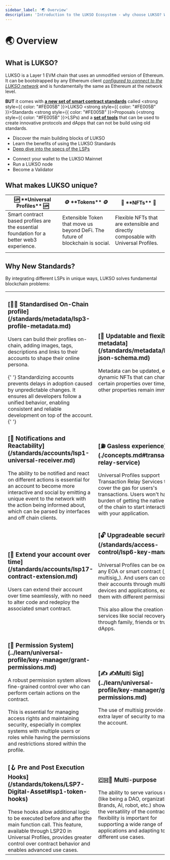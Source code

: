 ```yaml
---
sidebar_label: '🌏 Overview'
description: 'Introduction to the LUKSO Ecosystem - why choose LUKSO? Who is LUKSO intended for?'
---
```




# 🌏 Overview

## What is LUKSO?

LUKSO is a Layer 1 EVM chain that uses an unmodified version of Ethereum. It can be bootstrapped by any Ethereum client [_configured to connect to the LUKSO network_](../networks/mainnet/running-a-node) and is fundamentally the same as Ethereum at the network level.

**BUT** it comes with [**a new set of smart contract standards**](../standards/introduction.md) called <strong style={{ color: "#FE005B" }}>L</strong>UKSO <strong style={{ color: "#FE005B" }}>S</strong>tandards <strong style={{ color: "#FE005B" }}>P</strong>roposals (<strong style={{ color: "#FE005B" }}>LSP</strong>s) and a [**set of tools**](../tools/libraries/getting-started.md) that can be used to create innovative protocols and dApps that can not be build using old standards.

<div className={styles.containerQuickstartCards}>

<CardWithContent title="🧱 LUKSO Standards (LSPs)">
  <ul>
    <li><Link to="../../standards/introduction">Discover the main building blocks of LUKSO</Link></li>
    <li><Link to="./introduction">Learn the benefits of using the LUKSO Standards</Link></li>
    <li><a href="https://github.com/lukso-network/LIPs/tree/main/LSPs">Deep dive into the specs of the LSPs</a></li>
  </ul>

</CardWithContent>

<CardWithContent title="🧬 Network & Validators">
  <ul>
    <li><Link to="../../networks/mainnet/parameters#add-lukso-to-wallets">Connect your wallet to the LUKSO Mainnet</Link></li>
    <li><Link to="../../networks/mainnet/running-a-node">Run a LUKSO node</Link></li>
    <li><Link to="../../networks/mainnet/become-a-validator">Become a Validator</Link></li>
  </ul>

</CardWithContent>

</div>

## What makes LUKSO unique?

<table>
  <thead>
    <tr>
      <th>🆙 **Universal Profiles** 🆙</th>
      <th>🪙 **Tokens** 🪙</th>
      <th>🌅 **NFTs** 🌅</th>
    </tr>
  </thead>
  <tbody>
    <tr>
      <td>
        Smart contract based profiles are the essential foundation for a better
        web3 experience.
      </td>
      <td>
        Extensible Token that move us beyond DeFi. The future of blockchain is
        social.
      </td>
      <td>
        Flexible NFTs that are extensible and directly composable with Universal
        Profiles.
      </td>
    </tr>
    <tr>
      <td>
        <div className="chip-container">
          <Chip label="Visual" />
          <Chip label="Upgradeable" />
          <Chip label="Security" />
          <Chip label="Gas-less" />
          <Chip label="Smart" />
          <Chip label="Extensible" />
        </div>
      </td>
      <td>
        <div className="chip-container">
          <Chip label="Safer" />
          <Chip label="Token Icons" />
          <Chip label="Unlimited Metadata" />
          <Chip label="Updatable" />
          <Chip label="Extensible" />
          <Chip label="Notifying" />
          <Chip label="Unified" />
        </div>
      </td>
      <td>
        <div className="chip-container">
          <Chip label="Authentic" />
          <Chip label="Safer" />
          <Chip label="Unlimited Metadata" />
          <Chip label="Updatable" />
          <Chip label="Better IDs" />
          <Chip label="Iteratable" />
          <Chip label="Batch Transfers" />
        </div>
      </td>
    </tr>
  </tbody>
</table>

## Why New Standards?

By integrating different LSPs in unique ways, LUKSO solves fundamental blockchain problems:

<table class="lsp-features">
  <tr>
    <td>
      <h3>
        [👩‍🎤 Standardised On-Chain
        profile](/standards/metadata/lsp3-profile-metadata.md)
      </h3>
      Users can build their profiles on-chain, adding images, tags, descriptions
      and links to their accounts to shape their online persona. <br /> <br />{' '}
      Standardizing accounts prevents delays in adoption caused by unpredictable
      changes. It ensures all developers follow a unified behavior, enabling
      consistent and reliable development on top of the account.{' '}
    </td>
    <td>
      <h3>
        [📝 Updatable and flexible
        metadata](/standards/metadata/lsp2-json-schema.md)
      </h3>
      Metadata can be updated, enabling dynamic NFTs that can change certain
      properties over time, while other properties remain immutable.
    </td>
  </tr>
  <tr>
    <td>
      <h3>
        [📢 Notifications and
        Reactability](/standards/accounts/lsp1-universal-receiver.md)
      </h3>
      The ability to be notified and react on different actions is essential for
      an account to become more interactive and social by emitting a unique
      event to the network with the action being informed about, which can be
      parsed by interfaces and off chain clients.
    </td>
    <td>
      <h3>[⛽️ Gasless experience](./concepts.md#transaction-relay-service)</h3>
      Universal Profiles support Transaction Relay Services that cover the gas
      for users's transactions. Users won't have the burden of getting the
      native token of the chain to start interacting with your application.
    </td>
  </tr>
  <tr>
    <td>
      <h3>
        [💫 Extend your account over
        time](/standards/accounts/lsp17-contract-extension.md)
      </h3>
      Users can extend their account over time seamlessly, with no need to alter
      code and redeploy the associated smart contract.
    </td>
    <td>
      <h3>
        [🔓 Upgradeable security](/standards/access-control/lsp6-key-manager)
      </h3>
      Universal Profiles can be owned by any EOA or smart contract (_e.g:
      multisig_). And users can control their accounts through multiple devices
      and applications, each of them with different permissions.
      <br />
      <br /> This also allow the creation of services like social recovery,
      through family, friends or trustless dApps.
    </td>
  </tr>
  <tr>
    <td>
      <h3>
        [🚦 Permission
        System](../learn/universal-profile/key-manager/grant-permissions.md)
      </h3>
      A robust permission system allows fine-grained control over who can
      perform certain actions on the contract.
      <br /> <br /> This is essential for managing access rights and maintaining
      security, especially in complex systems with multiple users or roles while
      having the permissions and restrictions stored within the profile.
    </td>
    <td>
      <h3>
        [✍️ ✍️Multi
        Sig](../learn/universal-profile/key-manager/grant-permissions.md)
      </h3>
      The use of multisig provide an extra layer of security to manage the
      account.
    </td>
  </tr>
  <tr>
    <td>
      <h3>
        [🪝 Pre and Post Execution
        Hooks](/standards/tokens/LSP7-Digital-Asset#lsp1-token-hooks)
      </h3>
      These hooks allow additional logic to be executed before and after the
      main function call. This feature, available through LSP20 in Universal
      Profiles, provides greater control over contract behavior and enables
      advanced use cases.
    </td>
    <td>
      <h3>🇨🇭🔪 Multi-purpose</h3>The ability to serve various roles (like being
      a DAO, organization, Brands, AI, robot, etc.) showcases the versatility of
      the contract. This flexibility is important for supporting a wide range of
      applications and adapting to different use cases.
    </td>
  </tr>
</table>
